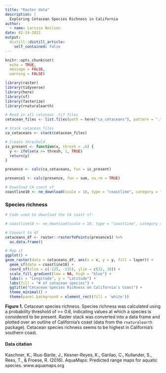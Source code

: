 ```yaml
---
title: "Raster data"
description: |
  Exploring Cetacean Species Richness in California
author:
  - name: Larissa Neilson
date: 02-24-2021
output:
  distill::distill_article:
    self_contained: false
---
```


```r
knitr::opts_chunk$set(
  echo = TRUE,
  message = FALSE,
  warning = FALSE)

library(raster)
library(tidyverse)
library(here)
library(sf)
library(fasterize)
library(rnaturalearth)
```

```r
# Read in all cetacean .tif files
cetacean_files <- list.files(path = here("ca_cetaceans"), pattern = ".tif", all.files = TRUE, full.names = TRUE)
```

```r
# Stack cetacean_files
ca_cetaceans <- stack(cetacean_files)

# Create threshold
is_present <- function(x, thresh = .6) {
  y <- ifelse(x >= thresh, 1, TRUE)
  return(y)
}

presence <- calc(ca_cetaceans, fun = is_present)

presence1 <- calc(presence, fun = sum, na.rm = TRUE)
```

```r
# Download CA coast sf
coastline10 <- ne_download(scale = 10, type = "coastline", category = "physical", returnclass = "sf")
```

### Species richness

```r
# Code used to download the CA coast sf:

# coastline10 <- ne_download(scale = 10, type = "coastline", category = "physical", returnclass = "sf")

# Convert to df
cetaceans_df <- raster::rasterToPoints(presence1) %>%
  as.data.frame()

# Map it
ggplot() +
geom_raster(data = cetaceans_df, aes(x = x, y = y, fill = layer)) +
  geom_sf(data = coastline10) +
  coord_sf(xlim = c(-125, -115), ylim = c(32, 38)) +
  scale_fill_gradient(low = NA, high = "blue") +
  labs(x = "Longitude", y = "Latitude") +
  labs(fill = "# of cetacean species") +
  ggtitle("Cetacean Species Richness on California's Coast") +
  theme_minimal() +
  theme(panel.background = element_rect(fill = 'white'))
```

**Figure 1.** Cetacean species richness. Species richness was calculated using a probability threshold of >= 0.6, indicating values at which a species is considered to be present. Raster stack was converted into a data frame and plotted over an outline of California's coast (data from the `rnaturalearth` package). Cetacean species richness seems to be highest in California's southern coast.

#### Data citation

Kaschner, K., Rius-Barile, J., Kesner-Reyes, K., Garilao, C., Kullander, S., Rees, T., & Froese, R. (2016). AquaMaps: Predicted range maps for aquatic species. www.aquamaps.org
